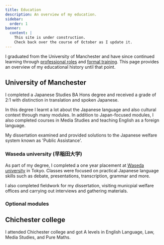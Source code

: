 ```yaml
---
title: Education
description: An overview of my education.
sidebar:
  order: 1
banner:
  content: |
    This site is under construction.
    Check back over the course of October as I update it.
---
```



I graduated from the University of Manchester and have since continued learning through [professional roles](/about-me/work-history) and [formal training](/about-me/training). This page provides an overview of my educational history until that point.

## University of Manchester

I completed a Japanese Studies BA Hons degree and received a grade of 2:1 with distinction in translation and spoken Japanese.

In this degree I learnt a lot about the Japanese language and also cultural context through many modules. In addition to Japan-focused modules, I also completed courses in Media Studies and teaching English as a foreign language.

My dissertation examined and provided solutions to the Japanese welfare system known as 'Public Assistance'.

### Waseda university (早稲田大学)

As part of my degree, I completed a one year placement at [Waseda university](https://www.waseda.jp/top/) in Tokyo. Classes were focused on practical Japanese language skills such as debate, presentations, transcription, grammar and more.

I also completed fieldwork for my dissertation, visiting municpial welfare offices and carrying out interviews and gathering materials.

### Optional modules



## Chichester college

I attended Chichester college and got A levels in English Language, Law, Media Studies, and Pure Maths.